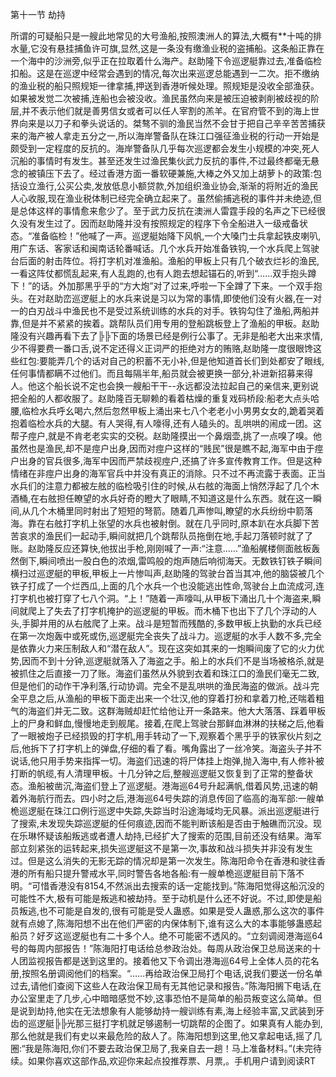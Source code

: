 

第十一节 劫持

所谓的可疑船只是一艘此地常见的大号渔船,按照澳洲人的算法,大概有**十吨的排水量,它没有悬挂捕鱼许可旗,显然,这是一条没有缴渔业税的盗捕船。这条船正靠在一个海中的沙洲旁,似乎正在拉取着什么海产。赵助隆下令巡逻艇靠过去,准备临检扣船。这是在巡逻中经常会遇到的情况,每次出来巡逻总能遇到一二次。拒不缴纳的渔业税的船只照规矩一律拿捕,押送到香港听候处理。照规矩是没收全部渔获。如果被发觉二次被捕,连船也会被没收。渔民虽然向来是被压迫被剥削被歧视的阶层,并不表示他们就是善男信女或者可以任人宰割的羔羊。在官府管不到的海上世界向来是以刀子和拳头说话的。桀骜不驯的渔民当然不会甘于把自己辛辛苦苦捕获来的海产被人拿走五分之一,所以海岸警备队在珠江口强征渔业税的行动一开始是颇受到一定程度的反抗的。海岸警备队几乎每次巡逻都会发生小规模的冲突,死人沉船的事情时有发生。甚至还发生过渔民集伙武力反抗的事件,不过最终都毫无悬念的被镇压下去了。经过香港方面一番软硬兼施,大棒之外又加上胡萝卜的政策:包括设立渔行,公买公卖,发放低息小额贷款,外加组织渔业协会,渐渐的将附近的渔民人心收服,现在渔业税体制已经完全确立起来了。虽然偷捕逃税的事件并未绝迹,但是总体这样的事情愈来愈少了。至于武力反抗在澳洲人雷霆手段的名声之下已经很久没有发生过了。因而赵助隆并没有按照规定的程序下令全船进入一级戒备状态。“准备临检！”他喊了一声。巡逻艇始降下风帆,一个大嗓门士兵拿起铁皮喇叭,用广东话、客家话和闽南话轮番喊话。几个水兵开始准备铁钩,一个水兵爬上驾驶台后面的射击阵位。将打字机对准渔船。渔船的甲板上只有几个破衣烂衫的渔民,一看这阵仗都慌乱起来,有人乱跑的,也有人跑去想起锚石的,听到“……双手抱头蹲下！”的话。外加那黑乎乎的“方大炮”对了过来,呼啦一下全蹲了下来。一个双手抱头。在对赵助峦巡逻艇上的水兵来说是习以为常的事情,即使他们没有火器,在一对一的白刃战斗中渔民也不是受过系统训练的水兵的对手。铁钩勾住了渔船,两船并靠,但是并不紧紧的挨着。跳帮队员们用专用的登船跳板登上了渔船的甲板。赵助隆没有兴趣再看下去了╠╠下面的场景已经是例行公事了。无非是船老大出来求情,少不得要费一番口舌,说不定还得义正词严的拒绝对方的贿赂,赵助隆一度很眼馋这些红包:要能弄几个的话对自己的积蓄不无小补,但是他知道首长们到处都安了眼线,任何事情都瞒不过他们。而且每隔半年,船员就会被更换一部分,补进新招募来得人。他这个船长说不定也会换一艘船干干--永远都没法拉起自己的亲信来,更别说把全船的人都收服了。赵助隆百无聊赖的看着枯燥的重复戏码桥段:船老大点头哈腰,临检水兵呼幺喝六,然后忽然甲板上涌出来七八个老老小小男男女女的,跪着哭着抱着临检水兵的大腿。有人哭得,有人嚎得,还有人磕头的。乱哄哄的闹成一团。这帮子痙户,就是不肯老老实实的交税。赵助隆摸出一个鼻烟壶,挑了一点嗅了嗅。他虽然也是渔民,却不是痙户出身,因而对痙户这样的“贱民”很是瞧不起,海军中由于痙户出身的官兵很多,海军中因而严禁歧视痙户,还搞了许多宣传教育工作。但是这种情绪在非痙户出身的海军官兵中并没有真正的消除。只不过不再流露于表面。正当水兵们的注意力都被左舷的临检吸引住的时候,从右舷的海面上悄然浮起了几个木酒桶,在右舷担任瞭望的水兵好奇的瞪大了眼睛,不知道这是什么东西。就在这一瞬间,从几个木桶里同时射出了短短的弩箭。随着几声惨叫,瞭望的水兵纷纷中箭落海。靠在右舷打字机上张望的水兵也被射倒。就在几乎同时,原本趴在水兵脚下苦苦哀求的渔民们一起动手,瞬间就把几个跳帮队员拖倒在地,手起刀落顿时就了了账。赵助隆反应还算快,他拔出手枪,刚刚喊了一声:“注意……”渔船艉楼侧面舷板轰然倒下,瞬间喷出一股白色的浓烟,雷鸣般的炮声随后响彻海天。无数铁钉铁子瞬间横扫过巡逻艇的甲板,甲板上一片惨叫声,赵助隆的驾驶台首当其冲,他的脑袋被几个铁子打成了一个烂西瓜,上面的几个水兵一个也没能逃出性命,驾驶台上血流成河,连打字机也被打穿了七八个洞。“上！”随着一声嚎叫,从甲板下涌出几十个海盗来,瞬间就爬上了失去了打字机掩护的巡逻艇的甲板。而木桶下也出下了几个浮动的人头,手脚并用的从右舷爬了上来。战斗是短暂而残酷的,多数甲板上执勤的水兵已经在第一次炮轰中或死或伤,巡逻艇完全丧失了战斗力。巡逻艇的水手人数不多,完全是依靠火力来压制敌人和“潜在敌人”。现在这突如其来的一炮瞬间废了它的火力优势,因而不到十分钟,巡逻艇就落入了海盗之手。船上的水兵们不是当场被格杀,就是被抓住之后直接一刀了账。海盗们虽然从外貌到衣着和珠江口的渔民们毫无二致,但是他们的动作干净利落,行动协调。完全不是乱哄哄的渔民海盗的做派。战斗完全平息之后,从渔船的甲板下面走出来一个壮汉,他的穿着打扮和拿着刀枪,还喘着粗气的海盗们并无二致。这群海贼却赶忙给他让开一条路来。他大大落落、踩着甲板上的尸身和鲜血,慢慢地走到舰尾。接着,在爬上驾驶台那鲜血淋淋的扶梯之后,他看了一眼被炮子已经损毁的打字机,用手转动了一下,观察着个黑乎乎的铁家伙片刻之后,他拆下了打字机上的弹盘,仔细的看了看。嘴角露出了一丝冷笑。海盗头子并不说话,他只用手势来指挥一切。海盗们迅速的将尸体挂上炮弹,抛入海中,有人修补被打断的帆缆,有人清理甲板。十几分钟之后,整艘巡逻艇又恢复到了正常的整备状态。渔船被凿沉,海盗们登上了巡逻艇。港海巡64号升起满帆,借着风势,迅速的朝着外海航行而去。四小时之后,港海巡64号失踪的消息传回了临高的海军部:一艘单桅巡逻艇在珠江口例行巡逻中失踪,失踪当时沿途海域均无风暴。派出巡逻艇进行了搜索,未发现失踪巡逻艇的任何痕迹,因而不能判断该船是否由于触礁而沉没。现在乐琳怀疑该船叛逃或者遭人劫持,已经扩大了搜索的范围,目前还没有结果。海军部立刻紧张的运转起来,损失巡逻艇这不是第一次,事故和战斗损失并非没有发生过。但是这么消失的无影无踪的情况却是第一次发生。陈海阳命令在香港和驶往香港的所有船只提升警戒水平,同时警告各地各船:有一艘单桅巡逻艇目前下落不明。“可惜香港没有8154,不然派出去搜索的话一定能找到。”陈海阳觉得这船沉没的可能性不大,极有可能是叛逃和被劫持。至于动机是什么还不好说。不过,即使是船员叛逃,也不可能是自发的,很有可能是受人蛊惑。如果是受人蛊惑,那么这次的事件就有点媳了,陈海阳想不出在他们严密的内保体制下,谁有这么大的本事能够蛊惑起船员？好歹这巡逻艇也有二十多个人。绝不可能密不透风的。“立刻调阅港海巡64号的每周内部报告！”陈海阳打电话给总参政治处。每周从政治保卫总局送来的十人团监视报告都是送到这里的。接着他又下令调出港海巡64号上全体人员的花名册,按照名册调阅他们的档案。“……再给政治保卫局打个电话,说我们要送一份名单过去,请他们查阅下这些人在政治保卫局有无其他记录和报告。”陈海阳搁下电话,在办公室里走了几步,心中暗暗感觉不妙,这事恐怕不是简单的船员叛变这么简单。但是说到劫持,他实在无法想象有人能够劫持一艘训练有素,海上经验丰富,又武装到牙齿的巡逻艇╠╠光那三挺打字机就足够遏制一切跳帮的企图了。如果真有人能办到,那么他就是我们有史以来最危险的敌人了。陈海阳想到这里,他又拿起电话,摇了几圈:“我是陈海阳,你们不要去政治保卫局了,我亲自去一趟！马上准备材料。”(未完待续。如果你喜欢这部作品,欢迎你来起点投推荐票、月票,。手机用户请到阅读RT


